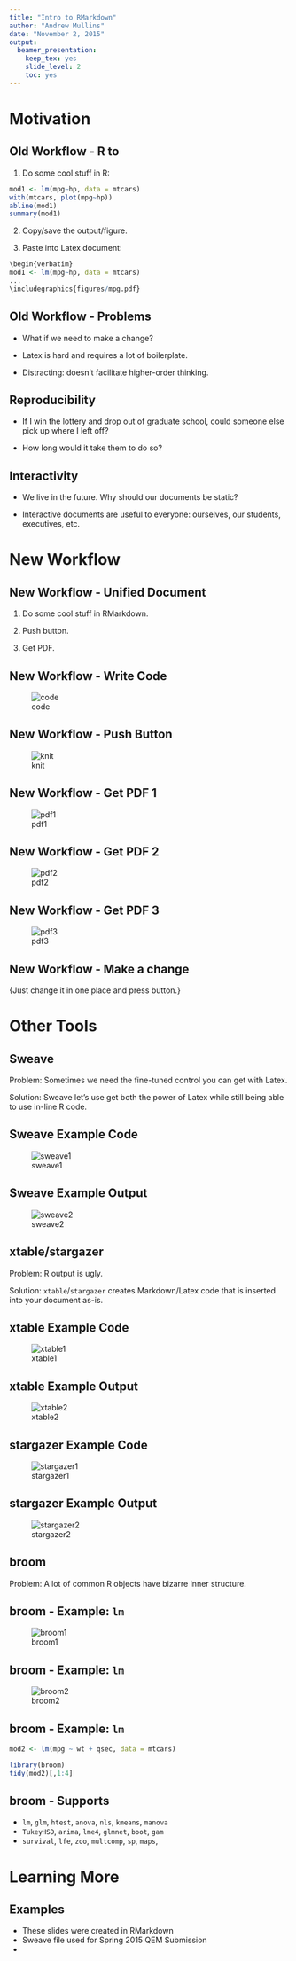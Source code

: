 ```yaml
---
title: "Intro to RMarkdown"
author: "Andrew Mullins"
date: "November 2, 2015"
output: 
  beamer_presentation: 
    keep_tex: yes
    slide_level: 2
    toc: yes
---
```


# Motivation

## Old Workflow - R to \LaTeX

1. Do some cool stuff in R:
```r
mod1 <- lm(mpg~hp, data = mtcars)
with(mtcars, plot(mpg~hp))
abline(mod1)
summary(mod1)
```

2. Copy/save the output/figure.

3. Paste into Latex document:

```r
\begin{verbatim}
mod1 <- lm(mpg~hp, data = mtcars)
...
\includegraphics{figures/mpg.pdf}
```

## Old Workflow - Problems

- What if we need to make a change?

- Latex is hard and requires a lot of boilerplate.

- Distracting: doesn't facilitate higher-order thinking.

## Reproducibility

- If I win the lottery and drop out of graduate school, could someone else pick up where I left off?

- How long would it take them to do so?

## Interactivity

- We live in the future. Why should our documents be static?

- Interactive documents are useful to everyone: ourselves, our students, executives, etc.

# New Workflow

## New Workflow - Unified Document

1. Do some cool stuff in RMarkdown.

2. Push button.

3. Get PDF.

## New Workflow - Write Code

![code](images/code.png)

## New Workflow - Push Button

![knit](images/knit.png)

## New Workflow - Get PDF 1

![pdf1](images/pdf1.png)

## New Workflow - Get PDF 2

![pdf2](images/pdf2.png)

## New Workflow - Get PDF 3

![pdf3](images/pdf3.png)

## New Workflow - Make a change

\huge{Just change it in one place and press button.}

# Other Tools

## Sweave

Problem: Sometimes we need the fine-tuned control you can get with Latex.

Solution: Sweave let's use get both the power of Latex while still being able to use in-line R code.

## Sweave Example Code

![sweave1](images/sweave1.png)

## Sweave Example Output

![sweave2](images/sweave2.png)

## xtable/stargazer

Problem: R output is ugly.

Solution: `xtable`/`stargazer` creates Markdown/Latex code that is inserted into your document as-is.

## xtable Example Code

![xtable1](images/xtable1.png)

## xtable Example Output

![xtable2](images/xtable2.png)

## stargazer Example Code

![stargazer1](images/stargazer1.png)

## stargazer Example Output

![stargazer2](images/stargazer2.png)

## broom

Problem: A lot of common R objects have bizarre inner structure.

## broom - Example: `lm`

![broom1](images/broom1.png)

## broom - Example: `lm`

![broom2](images/broom2.png)

## broom - Example: `lm`

```r
mod2 <- lm(mpg ~ wt + qsec, data = mtcars)
```
```r
library(broom)
tidy(mod2)[,1:4]
```

## broom - Supports

- `lm`, `glm`, `htest`, `anova`, `nls`, `kmeans`, `manova`
- `TukeyHSD`, `arima`, `lme4`, `glmnet`, `boot`, `gam`
- `survival`, `lfe`, `zoo`, `multcomp`, `sp`, `maps`, \ldots

# Learning More

## Examples

- These slides were created in RMarkdown
- Sweave file used for Spring 2015 QEM Submission
- 
